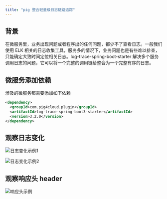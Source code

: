```yaml
---
title: "pig 整合轻量级日志链路追踪"
---
```


## 背景

在微服务里，业务出现问题或者程序出的任何问题，都少不了查看日志。一般我们使用 ELK 相关的日志收集工具，服务多的情况下，业务问题也是有些难以排查，只能确定大致时间定位相关日志。log-trace-spring-boot-starter 解决多个服务调用日志的问题，它可以将一个完整的调用链给整合为一个完整有序的日志。

## 微服务添加依赖

<Warning>
涉及的微服务都需要添加如下依赖
</Warning>

```xml
<dependency>
  <groupId>com.pig4cloud.plugin</groupId>
  <artifactId>log-trace-spring-boot3-starter</artifactId>
  <version>3.2.0</version>
</dependency>
```

## 观察日志变化

![日志变化示例1](/images/1649579261443-c1d745c2-12cd-4898-a868-2683ce2d2bde.png)

![日志变化示例2](/images/1649579250280-144471a8-a648-46f8-9a38-bd1361363d4f.png)

## 观察响应头 header 

![响应头示例](/images/1649657870210-c2dbc9a1-c464-4a65-918a-83b22f8ee899.png)
